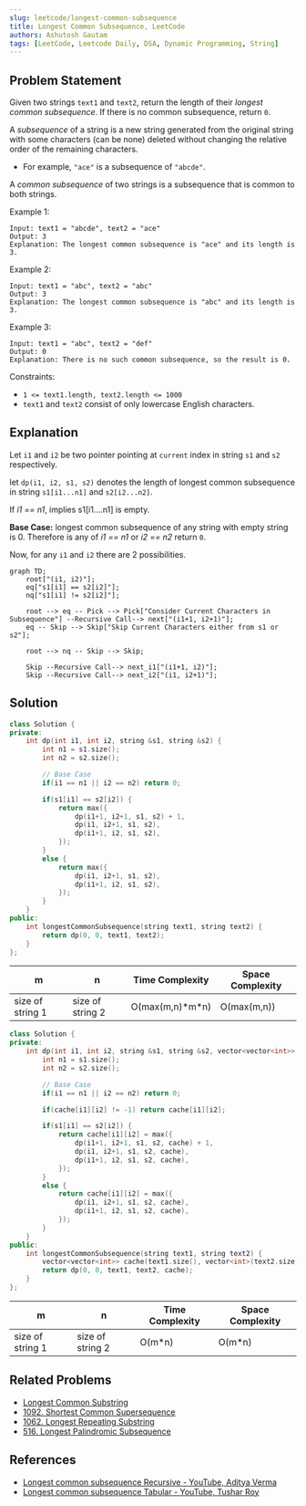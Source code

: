 ```yaml
---
slug: leetcode/longest-common-subsequence
title: Longest Common Subsequence, LeetCode
authors: Ashutosh Gautam
tags: [LeetCode, Leetcode Daily, DSA, Dynamic Programming, String]
---
```



## Problem Statement

Given two strings `text1` and `text2`, return the length of their *longest common subsequence*. If there is no common subsequence, return `0`.

A *subsequence* of a string is a new string generated from the original string with some characters (can be none) deleted without changing the relative order of the remaining characters.

- For example, `"ace"` is a subsequence of `"abcde"`.

A *common subsequence* of two strings is a subsequence that is common to both strings. 

<!--truncate-->

Example 1:
```text
Input: text1 = "abcde", text2 = "ace" 
Output: 3  
Explanation: The longest common subsequence is "ace" and its length is 3.
```

Example 2:
```text
Input: text1 = "abc", text2 = "abc"
Output: 3
Explanation: The longest common subsequence is "abc" and its length is 3.
```

Example 3:
```text
Input: text1 = "abc", text2 = "def"
Output: 0
Explanation: There is no such common subsequence, so the result is 0.
```

Constraints:
- `1 <= text1.length, text2.length <= 1000`
- `text1` and `text2` consist of only lowercase English characters.

## Explanation

Let `i1` and `i2` be two pointer pointing at `current` index in string `s1` and `s2` respectively.

let `dp(i1, i2, s1, s2)` denotes the length of longest common subsequence in string `s1[i1...n1]` and `s2[i2...n2]`.

If _i1 == n1_, implies s1[i1....n1] is empty.

**Base Case:** longest common subsequence of any string with empty string is 0.
Therefore is any of _i1 == n1_ or _i2 == n2_ return `0`.

Now, for any `i1` and `i2` there are 2 possibilities.

```mermaid
graph TD;
    root["(i1, i2)"];
    eq["s1[i1] == s2[i2]"];
    nq["s1[i1] != s2[i2]"];

    root --> eq -- Pick --> Pick["Consider Current Characters in Subsequence"] --Recursive Call--> next["(i1+1, i2+1)"];
    eq -- Skip --> Skip["Skip Current Characters either from s1 or s2"];

    root --> nq -- Skip --> Skip;

    Skip --Recursive Call--> next_i1["(i1+1, i2)"];
    Skip --Recursive Call--> next_i2["(i1, i2+1)"];
```

## Solution

<Tabs>

<TabItem value="cpp1" label="C++ Recursive">

```cpp title='CPP: Recursive Brute Force Solution [Time Limit Exceeded]'
class Solution {
private:
    int dp(int i1, int i2, string &s1, string &s2) {
        int n1 = s1.size();
        int n2 = s2.size();

        // Base Case
        if(i1 == n1 || i2 == n2) return 0;

        if(s1[i1] == s2[i2]) {
            return max({
                dp(i1+1, i2+1, s1, s2) + 1,
                dp(i1, i2+1, s1, s2),
                dp(i1+1, i2, s1, s2),
            });
        }
        else {
            return max({
                dp(i1, i2+1, s1, s2),
                dp(i1+1, i2, s1, s2),
            });
        }
    }
public:
    int longestCommonSubsequence(string text1, string text2) {
        return dp(0, 0, text1, text2);
    }
};
```

m               |n                  | Time Complexity  | Space Complexity
----------------|-------------------|------------------|-----------------
size of string 1|size of string 2   | O(max(m,n)\*m\*n)| O(max(m,n))

</TabItem>

<TabItem value="cpp2" label="C++ Recursive DP">

```cpp title='CPP: Recursive + Memoization [Accepted]'
class Solution {
private:
    int dp(int i1, int i2, string &s1, string &s2, vector<vector<int>> &cache) {
        int n1 = s1.size();
        int n2 = s2.size();

        // Base Case
        if(i1 == n1 || i2 == n2) return 0;

        if(cache[i1][i2] != -1) return cache[i1][i2];

        if(s1[i1] == s2[i2]) {
            return cache[i1][i2] = max({
                dp(i1+1, i2+1, s1, s2, cache) + 1,
                dp(i1, i2+1, s1, s2, cache),
                dp(i1+1, i2, s1, s2, cache),
            });
        }
        else {
            return cache[i1][i2] = max({
                dp(i1, i2+1, s1, s2, cache),
                dp(i1+1, i2, s1, s2, cache),
            });
        }
    }
public:
    int longestCommonSubsequence(string text1, string text2) {
        vector<vector<int>> cache(text1.size(), vector<int>(text2.size(), -1));
        return dp(0, 0, text1, text2, cache);
    }
};
```


m               |n                  | Time Complexity  | Space Complexity
----------------|-------------------|------------------|-----------------
size of string 1|size of string 2   | O(m*n)           | O(m*n)

</TabItem>

</Tabs>


## Related Problems
- [Longest Common Substring](https://leetcode.com/discuss/interview-question/1273766/longest-common-substring)
- [1092. Shortest Common Supersequence](https://leetcode.com/problems/shortest-common-supersequence/)
- [1062. Longest Repeating Substring](https://leetcode.com/problems/longest-repeating-substring/)
- [516. Longest Palindromic Subsequence](https://leetcode.com/problems/longest-palindromic-subsequence/)

## References
- [Longest common subsequence Recursive - YouTube, Aditya Verma](https://youtu.be/4Urd0a0BNng)
- [Longest common subsequence Tabular - YouTube, Tushar Roy](https://youtu.be/NnD96abizww)